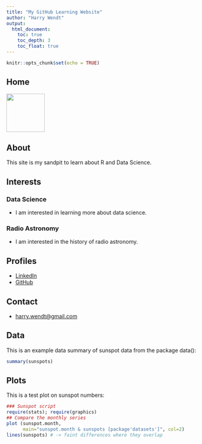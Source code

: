 ```yaml
---
title: "My GitHub Learning Website"
author: "Harry Wendt"
output: 
  html_document:
    toc: true
    toc_depth: 3
    toc_float: true
---
```



```r
knitr::opts_chunk$set(echo = TRUE)
```
## Home
![](image/harry.jpg){width=100px}

## About

This site is my sandpit to learn about R and Data Science.

## Interests
### Data Science
* I am interested in learning more about data science.

### Radio Astronomy
* I am interested in the history of radio astronomy.

## Profiles

* [LinkedIn](https://www.linkedin.com/in/harrywendt/)
* [GitHub](http://github.com/harry-wendt)

## Contact

* [harry.wendt@gmail.com](mailto:harry.wendt@gmail.com)

## Data

This is an example data summary of sunspot data from the package data():

```r
summary(sunspots)
```

## Plots

This is a test plot on sunspot numbers:

```r
### Sunspot script
require(stats); require(graphics)
## Compare the monthly series
plot (sunspot.month,
      main="sunspot.month & sunspots [package'datasets']", col=2)
lines(sunspots) # -> faint differences where they overlap
```


